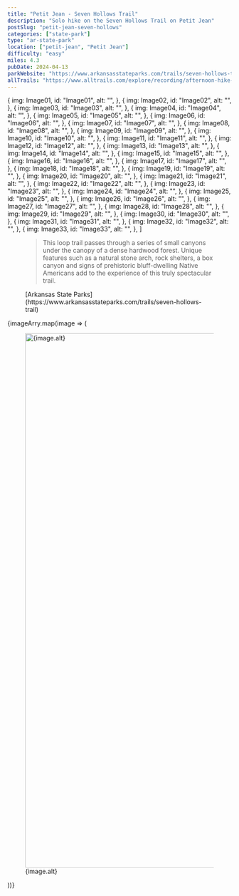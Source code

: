 ```yaml
---
title: "Petit Jean - Seven Hollows Trail"
description: "Solo hike on the Seven Hollows Trail on Petit Jean"
postSlug: "petit-jean-seven-hollows"
categories: ["state-park"]
type: "ar-state-park"
location: ["petit-jean", "Petit Jean"]
difficulty: "easy"
miles: 4.3
pubDate: 2024-04-13
parkWebsite: "https://www.arkansasstateparks.com/trails/seven-hollows-trail"
allTrails: "https://www.alltrails.com/explore/recording/afternoon-hike-at-seven-hollows-trail-63a9972?u=i&sh=duiwf7"
---
```




  {
    img: Image01,
    id: "Image01",
    alt: "",
  },
  {
    img: Image02,
    id: "Image02",
    alt: "",
  },
  {
    img: Image03,
    id: "Image03",
    alt: "",
  },
  {
    img: Image04,
    id: "Image04",
    alt: "",
  },
  {
    img: Image05,
    id: "Image05",
    alt: "",
  },
  {
    img: Image06,
    id: "Image06",
    alt: "",
  },
  {
    img: Image07,
    id: "Image07",
    alt: "",
  },
  {
    img: Image08,
    id: "Image08",
    alt: "",
  },
  {
    img: Image09,
    id: "Image09",
    alt: "",
  },
  {
    img: Image10,
    id: "Image10",
    alt: "",
  },
  {
    img: Image11,
    id: "Image11",
    alt: "",
  },
  {
    img: Image12,
    id: "Image12",
    alt: "",
  },
  {
    img: Image13,
    id: "Image13",
    alt: "",
  },
  {
    img: Image14,
    id: "Image14",
    alt: "",
  },
  {
    img: Image15,
    id: "Image15",
    alt: "",
  },
  {
    img: Image16,
    id: "Image16",
    alt: "",
  },
  {
    img: Image17,
    id: "Image17",
    alt: "",
  },
  {
    img: Image18,
    id: "Image18",
    alt: "",
  },
  {
    img: Image19,
    id: "Image19",
    alt: "",
  },
  {
    img: Image20,
    id: "Image20",
    alt: "",
  },
  {
    img: Image21,
    id: "Image21",
    alt: "",
  },
  {
    img: Image22,
    id: "Image22",
    alt: "",
  },
  {
    img: Image23,
    id: "Image23",
    alt: "",
  },
  {
    img: Image24,
    id: "Image24",
    alt: "",
  },
  {
    img: Image25,
    id: "Image25",
    alt: "",
  },
  {
    img: Image26,
    id: "Image26",
    alt: "",
  },
  {
    img: Image27,
    id: "Image27",
    alt: "",
  },
  {
    img: Image28,
    id: "Image28",
    alt: "",
  },
  {
    img: Image29,
    id: "Image29",
    alt: "",
  },
  {
    img: Image30,
    id: "Image30",
    alt: "",
  },
  {
    img: Image31,
    id: "Image31",
    alt: "",
  },
  {
    img: Image32,
    id: "Image32",
    alt: "",
  },
  {
    img: Image33,
    id: "Image33",
    alt: "",
  },
]

<figure>
  <blockquote>
    This loop trail passes through a series of small canyons under the
    canopy of a dense hardwood forest. Unique features such as a
    natural stone arch, rock shelters, a box canyon and signs of
    prehistoric bluff-dwelling Native Americans add to the experience
    of this truly spectacular trail.
  </blockquote>
  <figcaption>
    [Arkansas State
    Parks](https://www.arkansasstateparks.com/trails/seven-hollows-trail)
  </figcaption>
</figure>

<SimpleGallery>
  {imageArry.map(image => (
    <figure>
      <a href={image.img.src} target="_blank">
        <Image
          src={image.img}
          alt={image.alt}
          width="1200"
          slot="gallery-full"
        />
      </a>
      <figcaption>{image.alt}</figcaption>
    </figure>
  ))}
</SimpleGallery>
